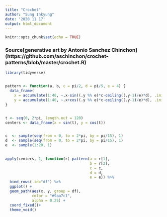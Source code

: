 ```yaml
---
title: "Crochet"
author: "Sung Inkyung"
date: '2020 11 17'
output: html_document
---
```


```r
knitr::opts_chunk$set(echo = TRUE)
```
### Source[generative art by Antonio Sanchez Chinchon] (https://github.com/aschinchon/crochet-patterns/blob/master/crochet.R)
```r
library(tidyverse)


pattern <- function(a, b, c = pi/2, d = pi/5, e = 4) {
  data_frame(
    x = accumulate(1:40, ~.x-sin((.y %% e)*c-ceiling((.y-1)/e)*d), .init = a),
    y = accumulate(1:40, ~.x+cos((.y %% e)*c-ceiling((.y-1)/e)*d), .init = b))
}


t <- seq(0, 2*pi, length.out = 120)
centers <- data_frame(x = sin(t), y = cos(t))


c  <- sample(seq(from = 0, to = 2*pi, by = pi/15), 1)
d  <- sample(seq(from = 0, to = 2*pi, by = pi/15), 1)
e  <- sample(1:20, 1)
  

apply(centers, 1, function(r) pattern(a = r[1], 
                                      b = r[2],
                                      c = c,
                                      d = d,
                                      e = e)) %>% 
  bind_rows(.id="df") %>% 
  ggplot() +
  geom_path(aes(x, y, group = df),
            color = "#9aa7c1", 
            alpha = 0.25) + 
  coord_fixed()+
  theme_void()
```

